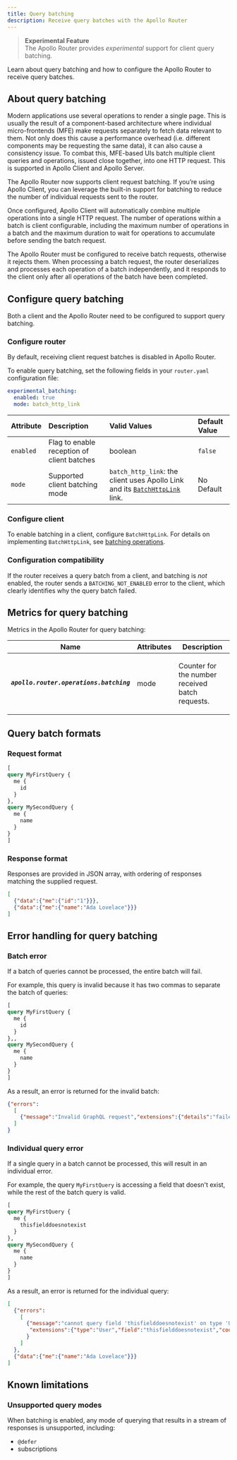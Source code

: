 ```yaml
---
title: Query batching
description: Receive query batches with the Apollo Router  
---
```


> **Experimental Feature**  
> The Apollo Router provides *experimental* support for client query batching.

Learn about query batching and how to configure the Apollo Router to receive query batches.

## About query batching

Modern applications use several operations to render a single page. This is usually the result of a component-based architecture where individual micro-frontends (MFE) make requests separately to fetch data relevant to them. Not only does this cause a performance overhead (i.e. different components may be requesting the same data), it can also cause a consistency issue. To combat this, MFE-based UIs batch multiple client queries and operations, issued close together, into one HTTP request. This is supported in Apollo Client and Apollo Server.

The Apollo Router now supports client request batching. If you’re using Apollo Client, you can leverage the built-in support for batching to reduce the number of individual requests sent to the router.

Once configured, Apollo Client will automatically combine multiple operations into a single HTTP request. The number of operations within a batch is client configurable, including the maximum number of operations in a batch and the maximum duration to wait for operations to accumulate before sending the batch request. 

The Apollo Router must be configured to receive batch requests, otherwise it rejects them. When processing a batch request, the router deserializes and processes each operation of a batch independently, and it responds to the client only after all operations of the batch have been completed.

## Configure query batching

Both a client and the Apollo Router need to be configured to support query batching.

### Configure router

By default, receiving client request batches is disabled in Apollo Router. 

To enable query batching, set the following fields in your `router.yaml` configuration file:

```yaml title="router.yaml"
experimental_batching:
  enabled: true
  mode: batch_http_link
```

| Attribute | Description | Valid Values | Default Value |
| :-- | :-- | :-- | :-- |
| `enabled` | Flag to enable reception of client batches | boolean | `false` |
| `mode` | Supported client batching mode | `batch_http_link`:  the client uses Apollo Link and its [`BatchHttpLink`](/react/api/link/apollo-link-batch-http) link. | No Default |

### Configure client

To enable batching in a client, configure `BatchHttpLink`. For details on implementing `BatchHttpLink`, see [batching operations](https://www.apollographql.com/docs/react/api/link/apollo-link-batch-http/).

### Configuration compatibility

If the router receives a query batch from a client, and batching is *not* enabled, the router sends a `BATCHING_NOT_ENABLED` error to the client, which clearly identifies why the query batch failed.

## Metrics for query batching

Metrics in the Apollo Router for query batching:

<table class="field-table metrics">
  <thead>
    <tr>
      <th>Name</th>
      <th>Attributes</th>
      <th>Description</th>
    </tr>
  </thead>

<tbody>
<tr class="required">
<td style="min-width: 150px;">

##### `apollo.router.operations.batching`

</td>
<td>

mode

</td>
<td>

Counter for the number received batch requests.

</td>
</tr>

</tbody>
</table>


## Query batch formats

### Request format

```graphql
[
query MyFirstQuery {
  me {
    id
  }
},
query MySecondQuery {
  me {
    name
  }
}
]
```

### Response format

Responses are provided in JSON array, with ordering of responses matching the supplied request.

```json
[
  {"data":{"me":{"id":"1"}}},
  {"data":{"me":{"name":"Ada Lovelace"}}}
]
```

## Error handling for query batching

### Batch error

If a batch of queries cannot be processed, the entire batch will fail. 

For example, this query is invalid because it has two commas to separate the batch of queries:

```graphql
[
query MyFirstQuery {
  me {
    id
  }
},,
query MySecondQuery {
  me {
    name
  }
}
]
```

As a result, an error is returned for the invalid batch:

```json
{"errors":
  [
    {"message":"Invalid GraphQL request","extensions":{"details":"failed to deserialize the request body into JSON: expected value at line 1 column 54","code":"INVALID_GRAPHQL_REQUEST"}}
  ]
}
```

### Individual query error

If a single query in a batch cannot be processed, this will result in an individual error. 

For example, the query `MyFirstQuery` is accessing a field that doesn't exist, while the rest of the batch query is valid.

```graphql
[
query MyFirstQuery {
  me {
    thisfielddoesnotexist
  }
},
query MySecondQuery {
  me {
    name
  }
}
]
```

As a result, an error is returned for the individual query:

```json
[
  {"errors":
    [
      {"message":"cannot query field 'thisfielddoesnotexist' on type 'User'",
       "extensions":{"type":"User","field":"thisfielddoesnotexist","code":"INVALID_FIELD"}
      }
    ]
  },
  {"data":{"me":{"name":"Ada Lovelace"}}}
]
```

## Known limitations

### Unsupported query modes
 
When batching is enabled, any mode of querying that results in a stream of responses is unsupported, including:
- `@defer`
- subscriptions
